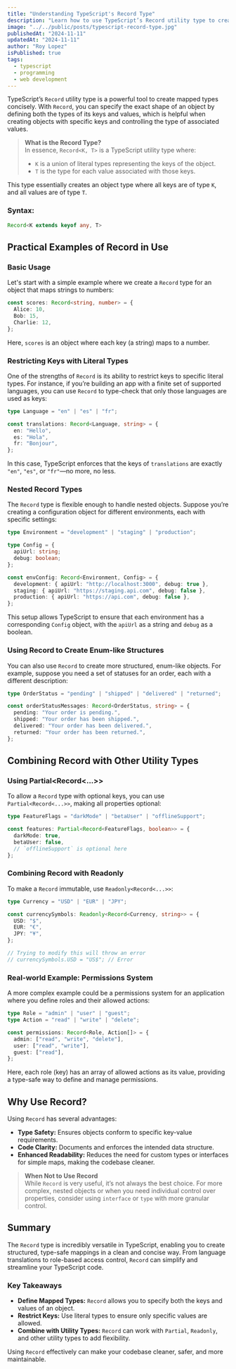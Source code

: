 ```yaml
---
title: "Understanding TypeScript's Record Type"
description: "Learn how to use TypeScript’s Record utility type to create type-safe mappings, manage data structure, and combine with utility types for added flexibility."
image: "../../public/posts/typescript-record-type.jpg"
publishedAt: "2024-11-11"
updatedAt: "2024-11-11"
author: "Roy Lopez"
isPublished: true
tags:
  - typescript
  - programming
  - web development
---
```


TypeScript’s `Record` utility type is a powerful tool to create mapped types concisely. With `Record`, you can specify the exact shape of an object by defining both the types of its keys and values, which is helpful when creating objects with specific keys and controlling the type of associated values.

> **What is the Record Type?**  
> In essence, `Record<K, T>` is a TypeScript utility type where:
>
> - `K` is a union of literal types representing the keys of the object.
> - `T` is the type for each value associated with those keys.

This type essentially creates an object type where all keys are of type `K`, and all values are of type `T`.

### Syntax:

```typescript
Record<K extends keyof any, T>
```

## Practical Examples of Record in Use

### Basic Usage

Let's start with a simple example where we create a `Record` type for an object that maps strings to numbers:

```typescript
const scores: Record<string, number> = {
  Alice: 10,
  Bob: 15,
  Charlie: 12,
};
```

Here, `scores` is an object where each key (a string) maps to a number.

### Restricting Keys with Literal Types

One of the strengths of `Record` is its ability to restrict keys to specific literal types. For instance, if you’re building an app with a finite set of supported languages, you can use `Record` to type-check that only those languages are used as keys:

```typescript
type Language = "en" | "es" | "fr";

const translations: Record<Language, string> = {
  en: "Hello",
  es: "Hola",
  fr: "Bonjour",
};
```

In this case, TypeScript enforces that the keys of `translations` are exactly `"en"`, `"es"`, or `"fr"`—no more, no less.

### Nested Record Types

The `Record` type is flexible enough to handle nested objects. Suppose you’re creating a configuration object for different environments, each with specific settings:

```typescript
type Environment = "development" | "staging" | "production";

type Config = {
  apiUrl: string;
  debug: boolean;
};

const envConfig: Record<Environment, Config> = {
  development: { apiUrl: "http://localhost:3000", debug: true },
  staging: { apiUrl: "https://staging.api.com", debug: false },
  production: { apiUrl: "https://api.com", debug: false },
};
```

This setup allows TypeScript to ensure that each environment has a corresponding `Config` object, with the `apiUrl` as a string and `debug` as a boolean.

### Using Record to Create Enum-like Structures

You can also use `Record` to create more structured, enum-like objects. For example, suppose you need a set of statuses for an order, each with a different description:

```typescript
type OrderStatus = "pending" | "shipped" | "delivered" | "returned";

const orderStatusMessages: Record<OrderStatus, string> = {
  pending: "Your order is pending.",
  shipped: "Your order has been shipped.",
  delivered: "Your order has been delivered.",
  returned: "Your order has been returned.",
};
```

## Combining Record with Other Utility Types

### Using Partial&lt;Record&lt;...&gt;&gt;

To allow a `Record` type with optional keys, you can use `Partial<Record<...>>`, making all properties optional:

```typescript
type FeatureFlags = "darkMode" | "betaUser" | "offlineSupport";

const features: Partial<Record<FeatureFlags, boolean>> = {
  darkMode: true,
  betaUser: false,
  // `offlineSupport` is optional here
};
```

### Combining Record with Readonly

To make a `Record` immutable, use `Readonly<Record<...>>`:

```typescript
type Currency = "USD" | "EUR" | "JPY";

const currencySymbols: Readonly<Record<Currency, string>> = {
  USD: "$",
  EUR: "€",
  JPY: "¥",
};

// Trying to modify this will throw an error
// currencySymbols.USD = "US$"; // Error
```

### Real-world Example: Permissions System

A more complex example could be a permissions system for an application where you define roles and their allowed actions:

```typescript
type Role = "admin" | "user" | "guest";
type Action = "read" | "write" | "delete";

const permissions: Record<Role, Action[]> = {
  admin: ["read", "write", "delete"],
  user: ["read", "write"],
  guest: ["read"],
};
```

Here, each role (key) has an array of allowed actions as its value, providing a type-safe way to define and manage permissions.

## Why Use Record?

Using `Record` has several advantages:

- **Type Safety:** Ensures objects conform to specific key-value requirements.
- **Code Clarity:** Documents and enforces the intended data structure.
- **Enhanced Readability:** Reduces the need for custom types or interfaces for simple maps, making the codebase cleaner.

> **When Not to Use Record**  
> While `Record` is very useful, it’s not always the best choice. For more complex, nested objects or when you need individual control over properties, consider using `interface` or `type` with more granular control.

## Summary

The `Record` type is incredibly versatile in TypeScript, enabling you to create structured, type-safe mappings in a clean and concise way. From language translations to role-based access control, `Record` can simplify and streamline your TypeScript code.

### Key Takeaways

- **Define Mapped Types:** `Record` allows you to specify both the keys and values of an object.
- **Restrict Keys:** Use literal types to ensure only specific values are allowed.
- **Combine with Utility Types:** `Record` can work with `Partial`, `Readonly`, and other utility types to add flexibility.

Using `Record` effectively can make your codebase cleaner, safer, and more maintainable.
